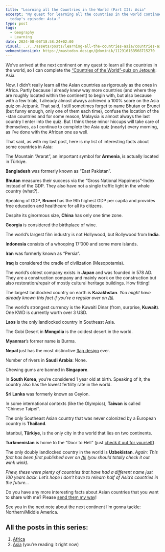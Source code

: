 ```yaml
---
title: "Learning all the Countries in the World (Part II): Asia"
excerpt: "My quest for learning all the countries in the world continues. On
  today's episode: Asia."
type: post
tags:
  - Geography
  - Learning
date: 2024-08-06T18:58:24+02:00
visual: ../../assets/posts/learning-all-the-countries-asia/countries-asia-e67877f563.jpg
webmentionsLink: https://mastodon.design/@dominik/112916163568715270
---
```


We’ve arrived at the next continent on my quest to learn all the countries in the world, so I can complete the [“Countries of the World”-quiz on Jetpunk](https://www.jetpunk.com/quizzes/lander-der-welt-quiz): Asia.

Now, I didn’t really learn all the Asian countries as rigorously as the ones in Africa. Partly because I already knew way more countries (and where they are roughly located within the continent) to begin with, but also because with a few trials, I already almost always achieved a 100% score on the Asia quiz on Jetpunk. That said, I still sometimes forget to name Bhutan or Brunei (but funny enough, only one of them each time), confuse the location of the -stan countries and for some reason, Malaysia is almost always the last country I enter into the quiz. But I think these minor hiccups will take care of themselves, as I continue to complete the Asia quiz (nearly) every morning, as I’ve done with the African one as well.

That said, as with my last post, here is my list of interesting facts about some countries in Asia:

The Mountain “Ararat”, an important symbol for **Armenia**, is actually located in Türkiye.

**Bangladesh** was formerly known as “East Pakistan”.

**Bhutan** measures their success via the “Gross National Happiness”-Index instead of the GDP. They also have not a single traffic light in the whole country (what?).

Speaking of GDP, **Brunei** has the 9th highest GDP per capita and provides free education and healthcare for all its citizens.

Despite its ginormous size, **China** has only one time zone.

**Georgia** is considered the birthplace of wine.

The world’s largest film industry is not Hollywood, but Bollywood from **India**.

**Indonesia** consists of a whooping 17’000 and some more islands.

**Iran** was formerly known as “Persia”.

**Iraq** is considered the cradle of civilization (Mesopotamia).

The world’s oldest company exists in **Japan** and was founded in 578 AD. They are a construction company and mainly work on the construction but also restoration/repair of mostly cultural heritage buildings. How fitting!

The largest landlocked country on earth is **Kazakhstan**. _You might have already known this fact if you’re a regular over on [/til](/til)._

The world’s strongest currency is the Kuwaiti Dinar (from, surprise, **Kuwait**). One KWD is currently worth over 3 USD.

**Laos** is the only landlocked country in Southeast Asia.

The Gobi Desert in **Mongolia** is the coldest desert in the world.

**Myanmar**’s former name is Burma.

**Nepal** just has the most distinctive [flag design](https://en.wikipedia.org/wiki/Flag_of_Nepal) ever.

Number of rivers in **Saudi Arabia**: None.

Chewing gums are banned in **Singapore**.

In **South Korea**, you’re considered 1 year old at birth. Speaking of it, the country also has the lowest fertility rate in the world.

**Sri Lanka** was formerly known as Ceylon.

In some international contexts (like the Olympics), **Taiwan** is called “Chinese Taipei”.

The only Southeast Asian country that was never colonized by a European country is **Thailand**.

Istanbul, **Türkiye**, is the only city in the world that lies on two continents.

**Turkmenistan** is home to the “Door to Hell” (just [check it out for yourself](https://en.wikipedia.org/wiki/Darvaza_gas_crater#/media/File:Darvasa_gas_crater_panorama.jpg)).

The only doubly landlocked country in the world is **Uzbekistan**. _Again: This fact has been first published over on [/til](/til) (you should totally check it out wink wink)._

_Phew, these were plenty of countries that have had a different name just 100 years back. Let’s hope I don’t have to relearn half of Asia’s countries in the future…_

Do you have any more interesting facts about Asian countries that you want to share with me? Please [send them my way](/hello)!

See you in the next note about the next continent I’m gonna tackle: Northern/Middle America.

## All the posts in this series:

1. [Africa](/learning-all-the-countries-africa)
2. [Asia](/learning-all-the-countries-asia) (you’re reading it right now)
